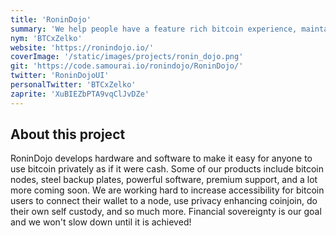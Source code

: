 ```yaml
---
title: 'RoninDojo'
summary: 'We help people have a feature rich bitcoin experience, maintain privacy, and thrive as a sovereign individual.'
nym: 'BTCxZelko'
website: 'https://ronindojo.io/'
coverImage: '/static/images/projects/ronin_dojo.png'
git: 'https://code.samourai.io/ronindojo/RoninDojo/'
twitter: 'RoninDojoUI'
personalTwitter: 'BTCxZelko'
zaprite: 'XuBIEZbPTA9vqClJvDZe'
---
```


## About this project

RoninDojo develops hardware and software to make it easy for anyone to use bitcoin privately as if it were cash. Some of our products include bitcoin nodes, steel backup plates, powerful software, premium support, and a lot more coming soon. We are working hard to increase accessibility for bitcoin users to connect their wallet to a node, use privacy enhancing coinjoin, do their own self custody, and so much more. Financial sovereignty is our goal and we won't slow down until it is achieved!
